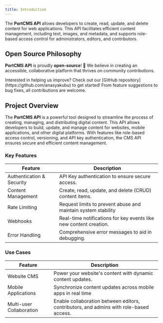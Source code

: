 ```yaml
---
title: Introduction
---
```


The **PortCMS API** allows developers to create, read, update, and delete content for web applications. This API facilitates efficient content management, including text, images, and metadata, and supports role-based access control for administrators, editors, and contributors.

## Open Source Philosophy

**PortCMS API** is proudly **open-source**! 🎉 We believe in creating an accessible, collaborative platform that thrives on community contributions.

<Note title="Contribute">
  Interested in helping us improve? Check out our [GitHub
  repository](https://github.com/anasyakubu) to get started! From feature
  suggestions to bug fixes, all contributions are welcome.
</Note>

## Project Overview

The **PortCMS API** is a powerful tool designed to streamline the process of creating, managing, and distributing digital content. This API allows developers to build, update, and manage content for websites, mobile applications, and other digital platforms. With features like role-based access control, versioning, and API key authentication, the CMS API ensures secure and efficient content management.

### Key Features

| **Feature**               | **Description**                                                   |
| ------------------------- | ----------------------------------------------------------------- |
| Authentication & Security | API Key authentication to ensure secure access.                   |
| Content Management        | Create, read, update, and delete (CRUD) content items.            |
| Rate Limiting             | Request limits to prevent abuse and maintain system stability     |
| Webhooks                  | Real-time notifications for key events like new content creation. |
| Error Handling            | Comprehensive error messages to aid in debugging.                 |

### Use Cases

| **Feature**              | **Description**                                                                        |
| ------------------------ | -------------------------------------------------------------------------------------- |
| Website CMS              | Power your website's content with dynamic content updates.                             |
| Mobile Applications      | Synchronize content updates across mobile apps in real time                            |
| Multi-user Collaboration | Enable collaboration between editors, contributors, and admins with role-based access. |
